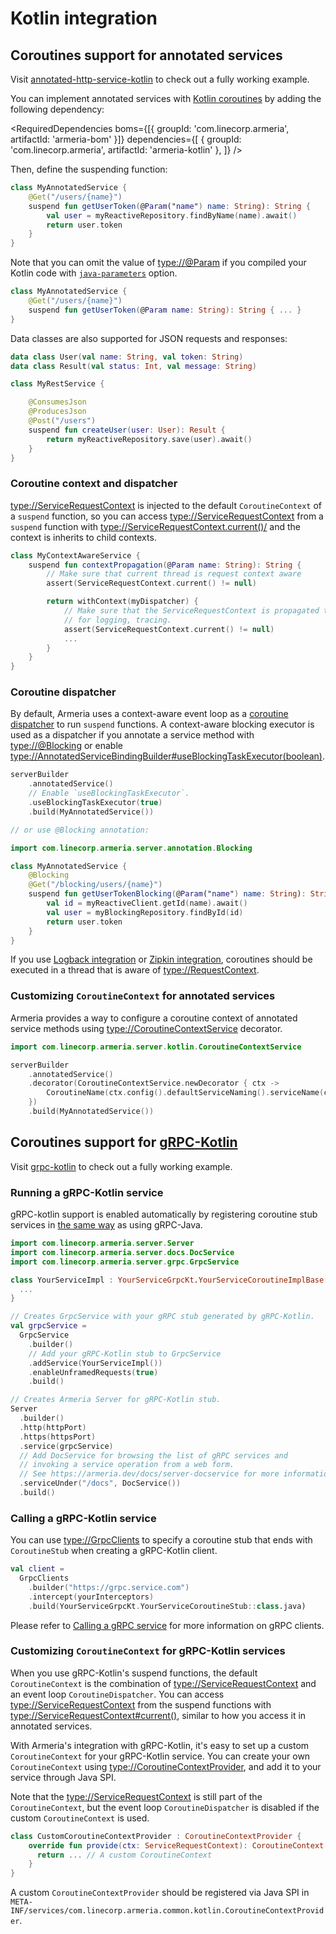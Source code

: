 
# Kotlin integration

## Coroutines support for annotated services

<Tip>

Visit [annotated-http-service-kotlin](https://github.com/line/armeria/examples/annotated-http-service-kotlin) to check out a fully working example.

</Tip>

You can implement annotated services with [Kotlin coroutines](https://kotlinlang.org/docs/reference/coroutines-overview.html)
by adding the following dependency:

<RequiredDependencies
boms={[{ groupId: 'com.linecorp.armeria', artifactId: 'armeria-bom' }]}
dependencies={[
{ groupId: 'com.linecorp.armeria', artifactId: 'armeria-kotlin' },
]}
/>

Then, define the suspending function:

```kotlin
class MyAnnotatedService {
    @Get("/users/{name}")
    suspend fun getUserToken(@Param("name") name: String): String {
        val user = myReactiveRepository.findByName(name).await()
        return user.token
    }
}
```

Note that you can omit the value of <type://@Param> if you compiled your Kotlin code with [`java-parameters`](https://kotlinlang.org/docs/reference/compiler-reference.html#-java-parameters) option.

```kotlin
class MyAnnotatedService {
    @Get("/users/{name}")
    suspend fun getUserToken(@Param name: String): String { ... }
}
```

Data classes are also supported for JSON requests and responses:

```kotlin
data class User(val name: String, val token: String)
data class Result(val status: Int, val message: String)

class MyRestService {

    @ConsumesJson
    @ProducesJson
    @Post("/users")
    suspend fun createUser(user: User): Result {
        return myReactiveRepository.save(user).await()
    }
}
```

### Coroutine context and dispatcher

<type://ServiceRequestContext> is injected to the default `CoroutineContext` of a `suspend` function,
so you can access <type://ServiceRequestContext> from a `suspend` function with <type://ServiceRequestContext.current()/> 
and the context is inherits to child contexts.

```kotlin
class MyContextAwareService {
    suspend fun contextPropagation(@Param name: String): String {
        // Make sure that current thread is request context aware
        assert(ServiceRequestContext.current() != null)

        return withContext(myDispatcher) {
            // Make sure that the ServiceRequestContext is propagated to other CoroutineContext which is needed 
            // for logging, tracing.
            assert(ServiceRequestContext.current() != null)
            ...
        }
    }
}
```

### Coroutine dispatcher

By default, Armeria uses a context-aware event loop as a 
[coroutine dispatcher](https://kotlin.github.io/kotlinx.coroutines/kotlinx-coroutines-core/kotlinx.coroutines/-coroutine-dispatcher/) to run `suspend` functions.
A context-aware blocking executor is used as a dispatcher if you annotate a service method with
<type://@Blocking> or enable <type://AnnotatedServiceBindingBuilder#useBlockingTaskExecutor(boolean)>.

```kotlin
serverBuilder
    .annotatedService()
    // Enable `useBlockingTaskExecutor`.
    .useBlockingTaskExecutor(true)
    .build(MyAnnotatedService())

// or use @Blocking annotation:

import com.linecorp.armeria.server.annotation.Blocking

class MyAnnotatedService {
    @Blocking
    @Get("/blocking/users/{name}")
    suspend fun getUserTokenBlocking(@Param("name") name: String): String {
        val id = myReactiveClient.getId(name).await()
        val user = myBlockingRepository.findById(id)
        return user.token
    }
}
```

<Tip>

If you use [Logback integration](/docs/advanced-logging) or [Zipkin integration](/docs/advanced-zipkin),
coroutines should be executed in a thread that is aware of <type://RequestContext>.

</Tip>

### Customizing `CoroutineContext` for annotated services

Armeria provides a way to configure a coroutine context of annotated service methods
using <type://CoroutineContextService> decorator.

```kotlin
import com.linecorp.armeria.server.kotlin.CoroutineContextService

serverBuilder
    .annotatedService()
    .decorator(CoroutineContextService.newDecorator { ctx ->
        CoroutineName(ctx.config().defaultServiceNaming().serviceName(ctx) ?: "name")
    })
    .build(MyAnnotatedService())
```

## Coroutines support for [gRPC-Kotlin](https://github.com/grpc/grpc-kotlin)

<Tip>

Visit [grpc-kotlin](https://github.com/line/armeria/examples/grpc-kotlin) to check out a fully working example.

</Tip>

### Running a gRPC-Kotlin service

gRPC-kotlin support is enabled automatically by registering coroutine stub services in
[the same way](/docs/server-grpc) as using gRPC-Java.

```kotlin
import com.linecorp.armeria.server.Server
import com.linecorp.armeria.server.docs.DocService
import com.linecorp.armeria.server.grpc.GrpcService

class YourServiceImpl : YourServiceGrpcKt.YourServiceCoroutineImplBase() {
  ...
}

// Creates GrpcService with your gRPC stub generated by gRPC-Kotlin.
val grpcService =
  GrpcService
    .builder()
    // Add your gRPC-Kotlin stub to GrpcService
    .addService(YourServiceImpl())
    .enableUnframedRequests(true)
    .build()

// Creates Armeria Server for gRPC-Kotlin stub.
Server
  .builder()
  .http(httpPort)
  .https(httpsPort)
  .service(grpcService)
  // Add DocService for browsing the list of gRPC services and 
  // invoking a service operation from a web form.
  // See https://armeria.dev/docs/server-docservice for more information.
  .serviceUnder("/docs", DocService())
  .build()
```

### Calling a gRPC-Kotlin service

You can use <type://GrpcClients> to specify a coroutine stub that ends with `CoroutineStub` when creating a 
gRPC-Kotlin client.

```kotlin
val client =
  GrpcClients
    .builder("https://grpc.service.com")
    .intercept(yourInterceptors)
    .build(YourServiceGrpcKt.YourServiceCoroutineStub::class.java)
```

<Tip>

Please refer to [Calling a gRPC service](/docs/client-grpc) for more information on gRPC clients.

</Tip>

### Customizing `CoroutineContext` for gRPC-Kotlin services

When you use gRPC-Kotlin's suspend functions, the default `CoroutineContext` is the combination of
<type://ServiceRequestContext> and an event loop `CoroutineDispatcher`. You can access 
<type://ServiceRequestContext> from the suspend functions with <type://ServiceRequestContext#current()>, 
similar to how you access it in annotated services.

With Armeria's integration with gRPC-Kotlin, it's easy to set up a custom `CoroutineContext` for your
gRPC-Kotlin service. You can create your own `CoroutineContext` using <type://CoroutineContextProvider>, and 
add it to your service through Java SPI.

Note that the <type://ServiceRequestContext> is still part of the 
`CoroutineContext`, but the event loop `CoroutineDispatcher` is disabled if the custom `CoroutineContext`
is used.

```kotlin
class CustomCoroutineContextProvider : CoroutineContextProvider {
    override fun provide(ctx: ServiceRequestContext): CoroutineContext {
      return ... // A custom CoroutineContext
    }
}
```
<Tip>

A custom `CoroutineContextProvider` should be registered via Java SPI in 
`META-INF/services/com.linecorp.armeria.common.kotlin.CoroutineContextProvider`.

</Tip>
